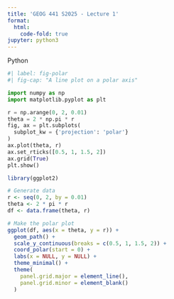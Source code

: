 ```yaml
---
title: 'GEOG 441 S2025 - Lecture 1'
format:
  html:
    code-fold: true
jupyter: python3
---
```


Python

```python
#| label: fig-polar
#| fig-cap: "A line plot on a polar axis"

import numpy as np
import matplotlib.pyplot as plt

r = np.arange(0, 2, 0.01)
theta = 2 * np.pi * r
fig, ax = plt.subplots(
  subplot_kw = {'projection': 'polar'} 
)
ax.plot(theta, r)
ax.set_rticks([0.5, 1, 1.5, 2])
ax.grid(True)
plt.show()
```



```R
library(ggplot2)

# Generate data
r <- seq(0, 2, by = 0.01)
theta <- 2 * pi * r
df <- data.frame(theta, r)

# Make the polar plot
ggplot(df, aes(x = theta, y = r)) +
  geom_path() +
  scale_y_continuous(breaks = c(0.5, 1, 1.5, 2)) +
  coord_polar(start = 0) +
  labs(x = NULL, y = NULL) +
  theme_minimal() +
  theme(
    panel.grid.major = element_line(),
    panel.grid.minor = element_blank()
  )


```